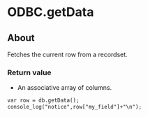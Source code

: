 
# ODBC.getData 

 

## About

Fetches the current row from a recordset.

### Return value

* An associative array of columns.

```xml
var row = db.getData();
console_log("notice",row["my_field"]+"\n");

```


